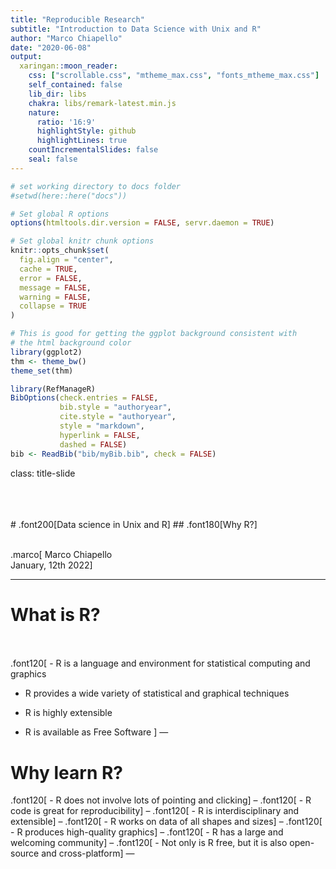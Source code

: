 ```yaml
---
title: "Reproducible Research"
subtitle: "Introduction to Data Science with Unix and R"
author: "Marco Chiapello"
date: "2020-06-08"
output:
  xaringan::moon_reader:
    css: ["scrollable.css", "mtheme_max.css", "fonts_mtheme_max.css"]
    self_contained: false
    lib_dir: libs
    chakra: libs/remark-latest.min.js
    nature:
      ratio: '16:9'
      highlightStyle: github
      highlightLines: true
    countIncrementalSlides: false
    seal: false  
---
```


```r
# set working directory to docs folder
#setwd(here::here("docs"))

# Set global R options
options(htmltools.dir.version = FALSE, servr.daemon = TRUE)

# Set global knitr chunk options
knitr::opts_chunk$set(
  fig.align = "center", 
  cache = TRUE,
  error = FALSE,
  message = FALSE, 
  warning = FALSE, 
  collapse = TRUE 
)

# This is good for getting the ggplot background consistent with
# the html background color
library(ggplot2)
thm <- theme_bw()
theme_set(thm)

library(RefManageR)
BibOptions(check.entries = FALSE,
           bib.style = "authoryear",
           cite.style = "authoryear",
           style = "markdown",
           hyperlink = FALSE,
           dashed = FALSE)
bib <- ReadBib("bib/myBib.bib", check = FALSE)
```

class: title-slide   



<br><br><br>
# .font200[Data science in Unix and R]
## .font180[Why R?]

<br>
.marco[
Marco Chiapello
<br>
January, 12th 2022
]

---

# What is R?

<br><br>
.font120[
- R is a language and environment for statistical computing and graphics

- R provides a wide variety of statistical and graphical techniques

- R  is highly extensible

- R is available as Free Software
]
---

# Why learn R?

.font120[
- R does not involve lots of pointing and clicking
]
--
.font120[
- R code is great for reproducibility
]
--
.font120[
- R is interdisciplinary and extensible
]
--
.font120[
- R works on data of all shapes and sizes
]
--
.font120[
- R produces high-quality graphics
]
--
.font120[
- R has a large and welcoming community
]
--
.font120[
- Not only is R free, but it is also open-source and cross-platform
]
---
